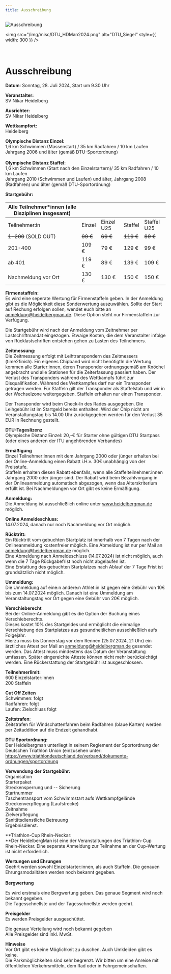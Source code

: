 ```yaml
---
title: Ausschreibung
---
```


![Ausschreibung](/img/banner/Ausschreibung.jpeg)

<img
  src="/img/misc/DTU_HDMan2024.png"
  alt="DTU_Siegel"
  style={{ width: 300 }}
/>
<br />
<br />
<br />

# Ausschreibung

**Datum**: Sonntag, 28. Juli 2024, Start um 9.30 Uhr

**Veranstalter:**\
SV Nikar Heidelberg

**Ausrichter:**\
SV Nikar Heidelberg

**Wettkampfort:**\
Heidelberg

**Olympische Distanz Einzel:**\
1,6 km Schwimmen (Massenstart) / 35 km Radfahren / 10 km Laufen\
Jahrgang 2006 und älter (gemäß DTU-Sportordnung)\
\
**Olympische Distanz Staffel:**\
1,6 km Schwimmen (Start nach den Einzelstartern)/ 35 km Radfahren / 10
km Laufen\
Jahrgang 2010 (Schwimmen und Laufen) und älter, Jahrgang 2008
(Radfahren) und älter (gemäß DTU-Sportordnung)

**Startgebühr:**

| Alle Teilnehmer\*innen (alle Disziplinen insgesamt) |          |            |           |             |
| --------------------------------------------------- | -------- | ---------- | --------- | ----------- |
| Teilnehmer:in                                       | Einzel   | Einzel U25 | Staffel   | Staffel U25 |
| ~~1-200~~ (SOLD OUT)                                | ~~99 €~~ | ~~69 €~~   | ~~119 €~~ | ~~89 €~~    |
| 201-400                                             | 109 €    | 79 €       | 129 €     | 99 €        |
| ab 401                                              | 119 €    | 89 €       | 139 €     | 109 €       |
| Nachmeldung vor Ort                                 | 130 €    | 130 €      | 150 €     | 150 €       |

**Firmenstaffeln:**\
Es wird eine seperate Wertung für Firmenstaffeln geben. In der Anmeldung gibt es die Möglichkeit diese Sonderwertung auszuwählen.
Sollte der Start auf Rechung  erfolgen sollen, wendet euch bitte an anmeldung@heidelbergman.de. Diese Option steht nur Firmenstaffeln zur Verfügung.


Die Startgebühr wird nach der Anmeldung vom Zeitnehmer per
Lastschriftmandat eingezogen. Etwaige Kosten, die dem Veranstalter
infolge von Rücklastschriften entstehen gehen zu Lasten des Teilnehmers.

**Zeitmessung:**\
Die Zeitmessung erfolgt mit Leihtranspondern des Zeitmessers
(time2finish). Ein eigenes Chipband wird nicht benötigtIn die Wertung
kommen alle Starter:innen, deren Transponder ordnungsgemäß am Knöchel
angebracht und alle Stationen für die Zeiterfassung passiert haben. Der
Verlust des Transponders während des Wettkampfs führt zur
Disqualifikation. Während des Wettkampfes darf nur ein Transponder
getragen werden. Für Staffeln gilt der Transponder als Staffelstab und
wir in der Wechselzone weitergegeben. Staffeln erhalten nur einen
Transponder.

Der Transponder wird beim Check-In des Rades ausgegeben. Die Leihgebühr
ist im Startgeld bereits enthalten. Wird der Chip nicht am
Veranstaltungstag bis 14.00 Uhr zurückgegeben werden für den Verlust 35
EUR in Rechnung gestellt.

**DTU-Tageslizenz**\
Olympische Distanz Einzel: 20,-€ für Starter ohne gültigen DTU Startpass
(oder eines anderen der ITU angehörenden Verbandes)

**Ermäßigung**\
Einzel Teilnehmer:innen mit dem Jahrgang 2000 oder jünger erhalten bei
der Online-Anmeldung einen Rabatt i.H.v. 30€ unabhängig von der
Preisstufe.\
Staffeln erhalten diesen Rabatt ebenfalls, wenn alle
Staffelteilnehmer:innen Jahrgang 2000 oder jünger sind. Der Rabatt wird
beim Bezahlvorgang in der Onlineanmeldung automatisch abgezogen, wenn
das Alterskriterium erfüllt ist. Bei Nachmeldungen vor Ort gibt es keine
Ermäßigung.

**Anmeldung:**\
Die Anmeldung ist ausschließlich online unter www.heidelbergman.de
möglich.

**Online Anmeldeschluss:**\
14.07.2024, danach nur noch Nachmeldung vor Ort möglich.

**Rücktritt:**\
Ein Rücktritt vom gebuchten Startplatz ist innerhalb von 7 Tagen nach
der Onlineanmeldung kostenfreier möglich. Eine Abmeldung ist nur per
Mail an anmeldung@heidelbergman.de möglich.\
Eine Abmeldung nach Anmeldeschluss (14.07.2024) ist nicht möglich, auch
wenn die 7 Tage Rückgabefrist noch nicht abgelaufen ist.\
Eine Erstattung des gebuchten Startplatzes nach Ablauf der 7 Tage Frist
ist grundsätzlich nicht möglich.

**Ummeldung:**\
Die Ummeldung auf eine:n andere:n Athlet:in ist gegen eine Gebühr von
10€ bis zum 14.07.2024 möglich. Danach ist eine Ummeldung am
Veranstaltungstag vor Ort gegen eine Gebühr von 20€ möglich.

**Verschieberecht**\
Bei der Online-Anmeldung gibt es die Option der Buchung eines
Verschieberechts.\
Dieses kostet 10% des Startgeldes und ermöglicht die einmalige
Verschiebung des Startplatzes aus gesundheitlichen ausschließlich aufs
Folgejahr.\
Hierzu muss bis Donnerstag vor dem Rennen (25.07.2024, 21 Uhr) ein
ärztliches Attest per Mail an anmeldung@heidelbergman.de gesendet
werden. Das Attest muss mindestens das Datum der Veranstaltung umfassen.
Später eingereichte Atteste können nicht mehr berücksichtigt werden.
Eine Rückerstattung der Startgebühr ist ausgeschlossen.

**Teilnehmerlimit:** \
600 Einzelstarter:innen\
200 Staffeln

**Cut Off Zeiten**\
Schwimmen: folgt\
Radfahren: folgt\
Laufen: Zielschluss folgt

**Zeitstrafen**: \
Zeitstrafen für Windschattenfahren beim Radfahren (blaue Karten) werden
per Zeitaddition auf die Endzeit gehandhabt.

**DTU Sportordnung:**\
Der Heidelbergman unterliegt in seinem Reglement der Sportordnung der
Deutschen Triathlon Union (einzusehen unter:
https://www.triathlondeutschland.de/verband/dokumente-ordnungen/sportordnung

**Verwendung der Startgebühr:**\
Organisation\
Starterpaket\
Streckensperrung und -- Sicherung\
Startnummer\
Taschentransport vom Schwimmstart aufs Wettkampfgelände\
Streckenverpflegung (Laufstrecke)\
Zeitnahme\
Zielverpflegung\
Sanitätsdienstliche Betreuung\
Ergebnisdienst.

**Triathlon-Cup Rhein-Neckar:\
**Der HeidelbergMan ist eine der Veranstaltungen des Triathlon-Cup
Rhein-Neckar. Eine separate Anmeldung zur Teilnahme an der Cup-Wertung
ist nicht erforderlich.

**Wertungen und Ehrungen**\
Geehrt werden sowohl Einzelstarter:innen, als auch Staffeln. Die genauen
Ehrungsmodalitäten werden noch bekannt gegeben.\
\
**Bergwertung**

Es wird erstmals eine Bergwertung geben. Das genaue Segment wird noch
bekannt gegeben.\
Die Tagesschnellste und der Tagesschnellste werden geehrt.

**Preisgelder**\
Es werden Preisgelder ausgeschüttet.

Die genaue Verteilung wird noch bekannt gegeben\
Alle Preisgelder sind inkl. MwSt.

**Hinweise**\
Vor Ort gibt es keine Möglichkeit zu duschen. Auch Umkleiden gibt es
keine.\
Die Parkmöglichkeiten sind sehr begrenzt. Wir bitten um eine Anreise mit
öffentlichen Verkehrsmitteln, dem Rad oder in Fahrgemeinschaften.
